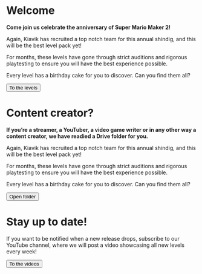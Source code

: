 
# Welcome

<Card illustration="./illustration_mario_cake_yellow.svg">

**Come join us celebrate the anniversary of Super Mario Maker 2!**

Again, Kiavik has recruited a top notch team for this annual shindig, and this will be the best level pack yet!

For months, these levels have gone through strict auditions and rigorous playtesting to ensure you will have the best experience possible. 

Every level has a birthday cake for you to discover. Can you find them all?

<Button primary="true" icon="arrow-right">To the levels</Button>

</Card>


# Content creator?

<Card>

**If you’re a streamer, a YouTuber, a video game writer or in any other way a content creator, we have readied a Drive folder for you.**

Again, Kiavik has recruited a top notch team for this annual shindig, and this will be the best level pack yet!

For months, these levels have gone through strict auditions and rigorous playtesting to ensure you will have the best experience possible. 

Every level has a birthday cake for you to discover. Can you find them all?

<Button icon="folder">Open folder</Button>

</Card>


# Stay up to date!

<Card>

If you want to be notified when a new release drops, subscribe to our YouTube channel, where we will post a video showcasing all new levels every week!

<Button icon="play-button">To the videos</Button>

</Card>
